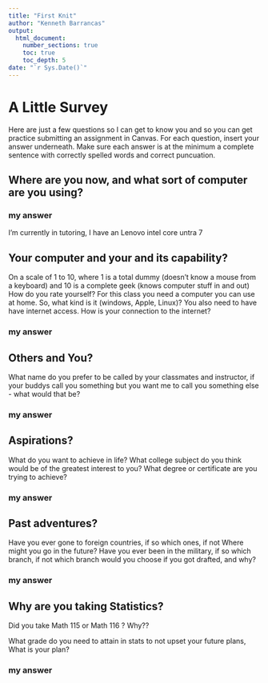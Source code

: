```yaml
---
title: "First Knit"
author: "Kenneth Barrancas"
output: 
  html_document:
    number_sections: true
    toc: true
    toc_depth: 5
date: "`r Sys.Date()`"   
---
```


# A Little Survey

Here are just a few questions so I can get to know you and so you can get practice submitting an assignment in Canvas.  For each question, insert your answer underneath. Make sure each answer is at the minimum a complete sentence with correctly spelled words and correct puncuation. 

## Where are you now, and what sort of computer are you using?  
  
### my answer     
  I'm currently in tutoring, I have an Lenovo intel core untra 7

     


## Your computer and your and its capability?  
On a scale of 1 to 10, where 1 is a total dummy (doesn't know a mouse from a keyboard) and 10 is a complete geek (knows computer stuff in and out) How do you rate yourself?  For this class  you need a computer you can use at home.  So, what kind is it (windows, Apple, Linux)?  You also need to have have internet access. How is your connection to the internet?

### my answer   
  
   

## Others and You?   
What name do you prefer to be called by your classmates and instructor, if your buddys call you something but you want me to call you something else - what would that be? 

### my answer     
  
   
 




## Aspirations?   
What do you want to achieve in life?  What college subject do you think would be of the greatest interest to you? What degree or certificate are you trying to achieve?

### my answer     
  
   
 




## Past adventures?  
Have you ever gone to foreign countries, if so which ones, if not Where might you go in the future?  Have you ever been in the military, if so which branch, if not which branch would you choose if you got drafted, and why?

### my answer     
  
   
  




## Why are you taking Statistics?  
Did you take Math 115 or Math 116 ?  Why??

What grade do you need to attain in stats to not upset your future plans, What is your plan?  
 

### my answer     
  
   
 






  




